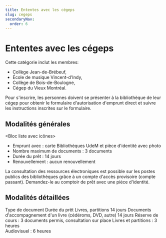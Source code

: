 ```yaml
---
title: Ententes avec les cégeps
slug: cegeps
secondaryNav:
  order: 6
---
```



# Ententes avec les cégeps

Cette catégorie inclut les membres:

- Collège Jean-de-Brébeuf,
- École de musique Vincent-d'Indy,
- Collège de Bois-de-Boulogne,
- Cégep du Vieux Montréal.

Pour s'inscrire, les personnes doivent se présenter à la bibliothèque de leur cégep pour obtenir le formulaire d'autorisation d'emprunt direct et suivre les instructions inscrites sur le formulaire.

## Modalités générales

<Bloc liste avec icônes>

- Emprunt avec : carte Bibliothèques UdeM et pièce d'identité avec photo
- Nombre maximum de documents : 3 documents
- Durée du prêt : 14 jours
- Renouvellement : aucun renouvellement

</Bloc>

La consultation des ressources électroniques est possible sur les postes publics des bibliothèques grâce à un compte d'accès provisoire (compte passant). Demandez-le au comptoir de prêt avec une pièce d'identité.

## Modalités détaillées

<TableContainer component={Paper}>
      <Table sx={{ minWidth: 650 }} aria-label="simple table">
        <TableHead>
          <TableRow>
            <TableCell>Type de document</TableCell>
            <TableCell align="right">Durée du prêt</TableCell>
          </TableRow>
        </TableHead>
        <TableBody>
          <TableRow sx={{ '&:last-child td, &:last-child th': { border: 0 } }}>
            <TableCell>Livres, partitions</TableCell>
            <TableCell align="right">14 jours</TableCell>
          </TableRow>
          <TableRow sx={{ '&:last-child td, &:last-child th': { border: 0 } }}>
            <TableCell>Documents d'accompagnement d'un livre (cédéroms, DVD, autre)</TableCell>
            <TableCell align="right">14 jours</TableCell>
          </TableRow>
          <TableRow sx={{ '&:last-child td, &:last-child th': { border: 0 } }}>
            <TableCell>Réserve de cours : 3 documents permis, consultation sur place</TableCell>
            <TableCell align="right">Livres et partitions : 3 heures <br/> Audiovisuel : 6 heures</TableCell>
          </TableRow>
        </TableBody>
      </Table>
    </TableContainer>